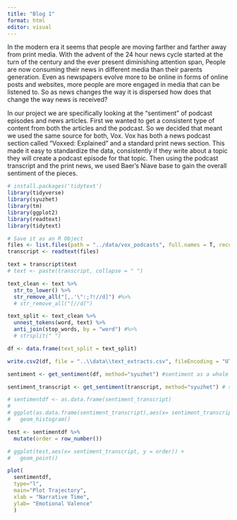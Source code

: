 ```yaml
---
title: "Blog 1"
format: html
editor: visual
---
```


In the modern era it seems that people are moving farther and farther away from print media. With the advent of the 24 hour news cycle started at the turn of the century and the ever present diminishing attention span, People are now consuming their news in different media than their parents generation. Even as newspapers evolve more to be online in forms of online posts and websites, more people are more engaged in media that can be listened to. So as news changes the way it is dispersed how does that change the way news is received?

In our project we are specifically looking at the "sentiment" of podcast episodes and news articles. First we wanted to get a consistent type of content from both the articles and the podcast. So we decided that meant we used the same source for both, Vox. Vox has both a news podcast section called "Voxxed: Explained" and a standard print news section. This made it easy to standardize the data, consistently if they write about a topic they will create a podcast episode for that topic. Then using the podcast transcript and the print news, we used Baer's Niave base to gain the overall sentiment of the pieces.

```r
# install.packages('tidytext')
library(tidyverse)
library(syuzhet)
library(tm)
library(ggplot2)
library(readtext)
library(tidytext)
```

```r
# Save it as an R Object
files <- list.files(path = "../data/vox_podcasts", full.names = T, recursive = T)
transcript <- readtext(files)

text = transcript$text
# text <- paste(transcript, collapse = " ")

text_clean <- text %>%
  str_to_lower() %>%
  str_remove_all("[,.'\":;?!//d]") #%>%
  # str_remove_all("[//d]")

text_split <- text_clean %>%
  unnest_tokens(word, text) %>%
  anti_join(stop_words, by = "word") #%>%
  # strsplit(" ")

df <- data.frame(text_split = text_split)

write.csv2(df, file = "..\\data\\text_extracts.csv", fileEncoding = "UTF-8")
```

```r
sentiment <- get_sentiment(df, method="syuzhet") #sentiment as a whole

sentiment_transcript <- get_sentiment(transcript, method="syuzhet") # sentiment per document
```


```r
# sentimentdf <- as.data.frame(sentiment_transcript)
# 
# ggplot(as.data.frame(sentiment_transcript),aes(x= sentiment_transcript)) +
#   geom_histogram()

test <- sentimentdf %>% 
  mutate(order = row_number())

# ggplot(test,aes(x= sentiment_transcript, y = order)) + 
#   geom_point()

plot(
  sentimentdf, 
  type="l", 
  main="Plot Trajectory", 
  xlab = "Narrative Time", 
  ylab= "Emotional Valence"
  )
```
